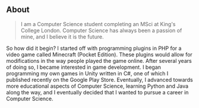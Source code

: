 ## About

> I am a Computer Science student completing an MSci at King's College London. Computer Science has always been a passion of mine, and I believe it is the future.

So how did it begin? I started off with programming plugins in PHP for a video game called Minecraft (Pocket Edition). These plugins would allow for modifications in the way people played the game online. After several years of doing so, I became interested in game development. I began programming my own games in Unity written in C#, one of which I published recently on the Google Play Store. Eventually, I advanced towards more educational aspects of Computer Science, learning Python and Java along the way, and I eventually decided that I wanted to pursue a career in Computer Science.
